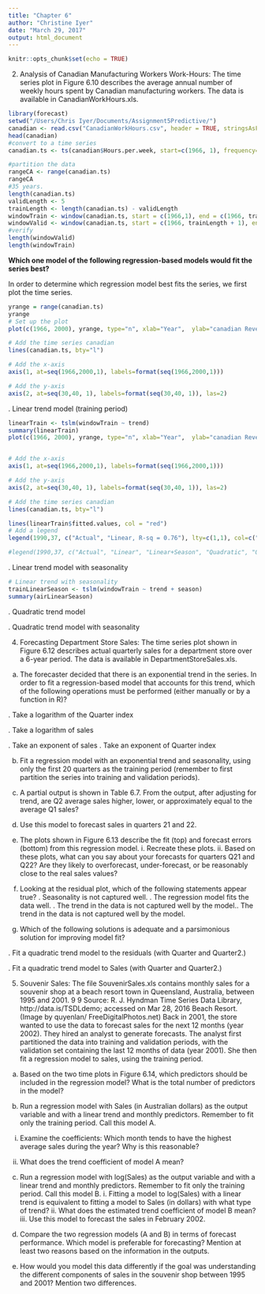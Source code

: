 ```yaml
---
title: "Chapter 6"
author: "Christine Iyer"
date: "March 29, 2017"
output: html_document
---
```


```r
knitr::opts_chunk$set(echo = TRUE)
```

2. Analysis of Canadian Manufacturing Workers Work-Hours: The time series plot in Figure 6.10 describes the average annual number of weekly hours spent by Canadian manufacturing workers. The data is available in CanadianWorkHours.xls.

```r
library(forecast)
setwd("/Users/Chris Iyer/Documents/Assignment5Predictive/")
canadian <- read.csv("CanadianWorkHours.csv", header = TRUE, stringsAsFactors = FALSE)
head(canadian)
#convert to a time series
canadian.ts <- ts(canadian$Hours.per.week, start=c(1966, 1), frequency=1)
```

```r
#partition the data
rangeCA <- range(canadian.ts)
rangeCA
#35 years. 
length(canadian.ts)
validLength <- 5
trainLength <- length(canadian.ts) - validLength
windowTrain <- window(canadian.ts, start = c(1966,1), end = c(1966, trainLength))
windowValid <- window(canadian.ts, start = c(1966, trainLength + 1), end =  c(1966, trainLength + validLength))
#verify
length(windowValid)
length(windowTrain)
```


**Which one model of the following regression-based models would fit the series best?**

In order to determine which regression model best fits the series, we first plot the time series. 

```r
yrange = range(canadian.ts)
yrange
# Set up the plot
plot(c(1966, 2000), yrange, type="n", xlab="Year",  ylab="canadian Revenue Passenger Miles (millions)", bty="l", xaxt="n", yaxt="n")

# Add the time series canadian
lines(canadian.ts, bty="l")

# Add the x-axis
axis(1, at=seq(1966,2000,1), labels=format(seq(1966,2000,1)))

# Add the y-axis
axis(2, at=seq(30,40, 1), labels=format(seq(30,40, 1)), las=2)
```


. Linear trend model (training period)



```r
linearTrain <- tslm(windowTrain ~ trend)
summary(linearTrain)
plot(c(1966, 2000), yrange, type="n", xlab="Year",  ylab="canadian Revenue Passenger Miles (millions)", bty="l", xaxt="n", yaxt="n")


# Add the x-axis
axis(1, at=seq(1966,2000,1), labels=format(seq(1966,2000,1)))

# Add the y-axis
axis(2, at=seq(30,40, 1), labels=format(seq(30,40, 1)), las=2)

# Add the time series canadian
lines(canadian.ts, bty="l")

lines(linearTrain$fitted.values, col = "red")
# Add a legend
legend(1990,37, c("Actual", "Linear, R-sq = 0.76"), lty=c(1,1), col=c("black", "red"), bty="n")

#legend(1990,37, c("Actual", "Linear", "Linear+Season", "Quadratic", "Quadratic+Season"), lty=c(1,1,1,1,1), col=c("black", "red", "blue","orange","green"), bty="n")

```


. Linear trend model with seasonality 

```r
# Linear trend with seasonality
trainLinearSeason <- tslm(windowTrain ~ trend + season)
summary(airLinearSeason)
```


. Quadratic trend model 

. Quadratic trend model with seasonality

4. Forecasting Department Store Sales: The time series plot shown in Figure 6.12 describes actual quarterly sales for a department store over a 6-year period. The data is available in DepartmentStoreSales.xls.

(a) The forecaster decided that there is an exponential trend in the series. In order to fit a regression-based model that accounts for this trend, which of the following operations must be performed (either manually or by a function in R)? 

. Take a logarithm of the Quarter index 

. Take a logarithm of sales

. Take an exponent of sales . Take an exponent of Quarter index 

(b) Fit a regression model with an exponential trend and seasonality, using only the first 20 quarters as the training period (remember to first partition the series into training and validation periods). 

(c) A partial output is shown in Table 6.7. From the output, after adjusting for trend, are Q2 average sales higher, lower, or approximately equal to the average Q1 sales?

(d) Use this model to forecast sales in quarters 21 and 22. 
(e) The plots shown in Figure 6.13 describe the fit (top) and forecast errors (bottom) from this regression model. i. Recreate these plots. ii. Based on these plots, what can you say about your forecasts for quarters Q21 and Q22? Are they likely to overforecast, under-forecast, or be reasonably close to the real sales values? 

(f) Looking at the residual plot, which of the following statements appear true? . Seasonality is not captured well. . The regression model fits the data well. . The trend in the data is not captured well by the model.. The trend in the data is not captured well by the model. 

(g) Which of the following solutions is adequate and a parsimonious solution for improving model fit?

. Fit a quadratic trend model to the residuals (with Quarter and Quarter2.) 

. Fit a quadratic trend model to Sales (with Quarter and Quarter2.)

5. Souvenir Sales: The file SouvenirSales.xls contains monthly sales for a souvenir shop at a beach resort town in Queensland, Australia, between 1995 and 2001. 9 9 Source: R. J. Hyndman Time Series Data Library, http://data.is/TSDLdemo; accessed on Mar 28, 2016 Beach Resort. (Image by quyenlan/ FreeDigitalPhotos.net) Back in 2001, the store wanted to use the data to forecast sales for the next 12 months (year 2002). They hired an analyst to generate forecasts. The analyst first partitioned the data into training and validation periods, with the validation set containing the last 12 months of data (year 2001). She then fit a regression model to sales, using the training period. 

(a) Based on the two time plots in Figure 6.14, which predictors should be included in the regression model? What is the total number of predictors in the model? 

(b) Run a regression model with Sales (in Australian dollars) as the output variable and with a linear trend and monthly predictors. Remember to fit only the training period. Call this model A.

i. Examine the coefficients: Which month tends to have the highest average sales during the year? Why is this reasonable? 

ii. What does the trend coefficient of model A mean? 

(c) Run a regression model with log(Sales) as the output variable and with a linear trend and monthly predictors. Remember to fit only the training period. Call this model B. i. Fitting a model to log(Sales) with a linear trend is equivalent to fitting a model to Sales (in dollars) with what type of trend? ii. What does the estimated trend coefficient of model B mean? iii. Use this model to forecast the sales in February 2002. 

(d) Compare the two regression models (A and B) in terms of forecast performance. Which model is preferable for forecasting? Mention at least two reasons based on the information in the outputs. 

(e) How would you model this data differently if the goal was understanding the different components of sales in the souvenir shop between 1995 and 2001? Mention two differences.

